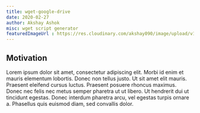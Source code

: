 ```yaml
---
title: wget-google-drive
date: 2020-02-27
author: Akshay Ashok
misc: wget script generator
featuredImageUrl : https://res.cloudinary.com/akshay090/image/upload/v1598771674/Portfolio_Assets/Projects/Banner/Frame_9_myoohr.png
---
```


## Motivation 

Lorem ipsum dolor sit amet, consectetur adipiscing elit. Morbi id enim et mauris elementum lobortis. Donec non tellus justo. Ut sit amet elit mauris. Praesent eleifend cursus luctus. Praesent posuere rhoncus maximus. Donec nec felis nec metus semper pharetra ut ut libero. Ut hendrerit dui ut tincidunt egestas. Donec interdum pharetra arcu, vel egestas turpis ornare a. Phasellus quis euismod diam, sed convallis dolor.
